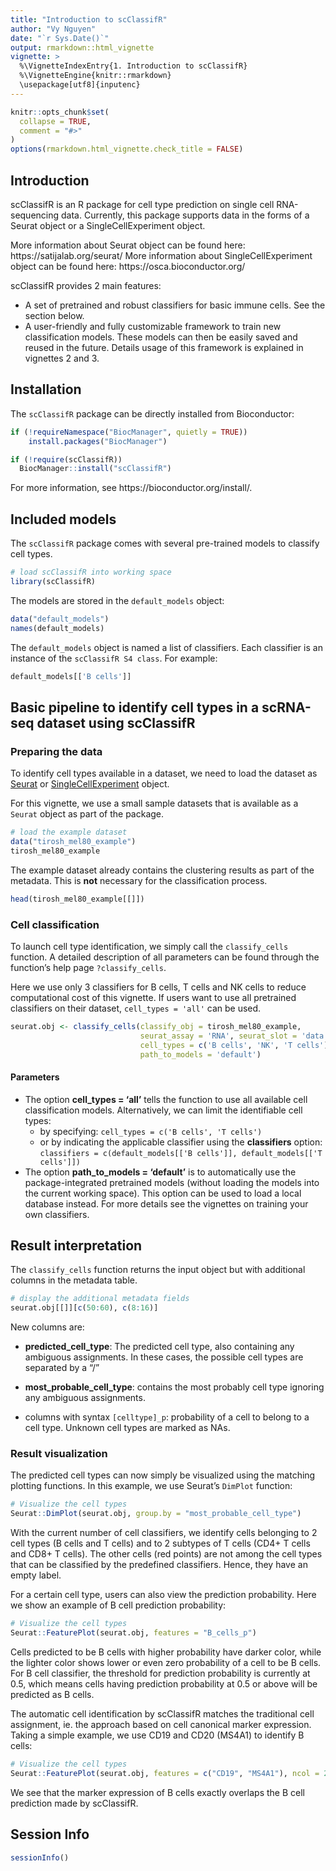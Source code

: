 ```yaml
---
title: "Introduction to scClassifR"
author: "Vy Nguyen"
date: "`r Sys.Date()`"
output: rmarkdown::html_vignette
vignette: >
  %\VignetteIndexEntry{1. Introduction to scClassifR}
  %\VignetteEngine{knitr::rmarkdown}
  \usepackage[utf8]{inputenc}
---
```


```r
knitr::opts_chunk$set(
  collapse = TRUE,
  comment = "#>"
)
options(rmarkdown.html_vignette.check_title = FALSE)
```

## Introduction

scClassifR is an R package for cell type prediction on single cell 
RNA-sequencing data. Currently, this package supports data in the forms 
of a Seurat object or a SingleCellExperiment object.

More information about Seurat object can be found here: 
https://satijalab.org/seurat/
More information about SingleCellExperiment object can be found here: 
https://osca.bioconductor.org/

scClassifR provides 2 main features:

- A set of pretrained and robust classifiers for basic 
immune cells. See the section below.
- A user-friendly and fully customizable framework to train
new classification models. These models can then be easily
saved and reused in the future. Details usage of this framework is explained
in vignettes 2 and 3.

## Installation

The `scClassifR` package can be directly installed from Bioconductor:

```r
if (!requireNamespace("BiocManager", quietly = TRUE))
    install.packages("BiocManager")

if (!require(scClassifR))
  BiocManager::install("scClassifR")
```

For more information, see https://bioconductor.org/install/.

## Included models

The `scClassifR` package comes with several pre-trained models to classify
cell types.

```r
# load scClassifR into working space
library(scClassifR)
```

The models are stored in the `default_models` object:

```r
data("default_models")
names(default_models)
```

The `default_models` object is named a list of classifiers. Each classifier 
is an instance of the `scClassifR S4 class`. For example:

```r
default_models[['B cells']]
```

## Basic pipeline to identify cell types in a scRNA-seq dataset using scClassifR   

### Preparing the data

To identify cell types available in a dataset, we need to load the dataset as 
[Seurat](https://satijalab.org/seurat/) or [SingleCellExperiment](https://osca.bioconductor.org/) object.

For this vignette, we use a small sample datasets that is available as a
`Seurat` object as part of the package.

```r
# load the example dataset
data("tirosh_mel80_example")
tirosh_mel80_example
```

The example dataset already contains the clustering results as part of the metadata. This is **not** necessary for the
classification process.

```r
head(tirosh_mel80_example[[]])
```

### Cell classification

To launch cell type identification, we simply call the `classify_cells` 
function. A detailed description of all parameters can be found through
the function's help page `?classify_cells`.

Here we use only 3 classifiers for B cells, T cells and NK cells to reduce 
computational cost of this vignette. If users want to use all pretrained 
classifiers on their dataset, `cell_types = 'all'` can be used.
```r
seurat.obj <- classify_cells(classify_obj = tirosh_mel80_example, 
                             seurat_assay = 'RNA', seurat_slot = 'data',
                             cell_types = c('B cells', 'NK', 'T cells'), 
                             path_to_models = 'default')
```

#### Parameters

  * The option **cell_types = 'all'** tells the function to use all available
    cell classification models.
    Alternatively, we can limit the identifiable cell types: 
    * by specifying: `cell_types = c('B cells', 'T cells')`
    * or by indicating the applicable classifier using the **classifiers** option: 
      `classifiers = c(default_models[['B cells']], default_models[['T cells']])`

  * The option **path_to_models = 'default'** is to automatically use the 
    package-integrated pretrained models (without loading the models into the
    current working space). This option can be used to load a local database instead.
    For more details see the vignettes on training your own classifiers.

## Result interpretation

The `classify_cells` function returns the input object
but with additional columns in the metadata table.

```r
# display the additional metadata fields
seurat.obj[[]][c(50:60), c(8:16)]
```
New columns are:

  * **predicted_cell_type**: The predicted cell type, also containing any 
    ambiguous assignments. In these cases, the possible cell types are separated
    by a "/"

  * **most_probable_cell_type**: contains the most probably cell type ignoring any 
    ambiguous assignments.

  * columns with syntax `[celltype]_p`: probability of a cell to belong 
    to a cell type. Unknown cell types are marked as NAs.

### Result visualization

The predicted cell types can now simply be visualized using the matching
plotting functions. In this example, we use Seurat's `DimPlot` function:

```r
# Visualize the cell types
Seurat::DimPlot(seurat.obj, group.by = "most_probable_cell_type")
```

With the current number of cell classifiers, we identify cells belonging to 2 cell types (B cells and T cells) and to 2 subtypes of T cells (CD4+ T cells and CD8+ T cells). The other cells (red points) are not among the cell types that can be classified by the predefined classifiers. Hence, they have an empty label.

For a certain cell type, users can also view the prediction probability. Here we show an example of B cell prediction probability:

```r
# Visualize the cell types
Seurat::FeaturePlot(seurat.obj, features = "B_cells_p")
```

Cells predicted to be B cells with higher probability have darker color, while the lighter color shows lower or even zero probability of a cell to be B cells. For B cell classifier, the threshold for prediction probability is currently at 0.5, which means cells having prediction probability at 0.5 or above will be predicted as B cells. 

The automatic cell identification by scClassifR matches the traditional cell assignment, ie. the approach based on cell canonical marker expression. Taking a simple example, we use CD19 and CD20 (MS4A1) to identify B cells:

```r
# Visualize the cell types
Seurat::FeaturePlot(seurat.obj, features = c("CD19", "MS4A1"), ncol = 2)
```

We see that the marker expression of B cells exactly overlaps the B cell prediction made by scClassifR.

## Session Info
```r
sessionInfo()
```
